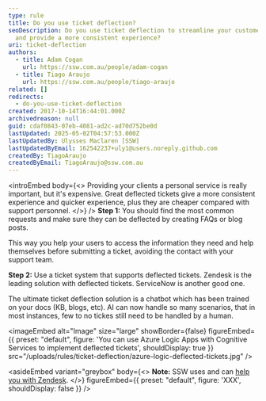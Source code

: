 ```yaml
---
type: rule
title: Do you use ticket deflection?
seoDescription: Do you use ticket deflection to streamline your customer support
  and provide a more consistent experience?
uri: ticket-deflection
authors:
  - title: Adam Cogan
    url: https://ssw.com.au/people/adam-cogan
  - title: Tiago Araujo
    url: https://ssw.com.au/people/tiago-araujo
related: []
redirects:
  - do-you-use-ticket-deflection
created: 2017-10-14T16:44:01.000Z
archivedreason: null
guid: cdaf0843-07eb-4081-ad2c-ad70d752be0d
lastUpdated: 2025-05-02T04:57:53.000Z
lastUpdatedBy: Ulysses Maclaren [SSW]
lastUpdatedByEmail: 162542237+uly1@users.noreply.github.com
createdBy: TiagoAraujo
createdByEmail: TiagoAraujo@ssw.com.au
---
```

<introEmbed
  body={<>
Providing your clients a personal service is really important, but it's expensive. Great deflected tickets give a more consistent experience and quicker experience, plus they are cheaper compared with support personnel.
  </>}
/>
**Step 1:** You should find the most common requests and make sure they can be deflected by creating FAQs or blog posts.

This way you help your users to access the information they need and help themselves before submitting a ticket, avoiding the contact with your support team.

**Step 2:** Use a ticket system that supports deflected tickets. Zendesk is the leading solution with deflected tickets. ServiceNow is another good one.

The ultimate ticket deflection solution is a chatbot which has been trained on your docs (KB, blogs, etc). AI can now handle so many scenarios, that in most instances, few to no tickes still need to be handled by a human.


<imageEmbed
  alt="Image"
  size="large"
  showBorder={false}
  figureEmbed={{
    preset: "default",
    figure: 'You can use Azure Logic Apps with Cognitive Services to implement deflected tickets',
    shouldDisplay: true
  }}
  src="/uploads/rules/ticket-deflection/azure-logic-deflected-tickets.jpg"
/>

<asideEmbed
  variant="greybox"
  body={<>
    **Note:** SSW uses and can [help you with Zendesk](https://www.ssw.com.au/ssw/Consulting/Zendesk.aspx).
  </>}
  figureEmbed={{
    preset: "default",
    figure: 'XXX',
    shouldDisplay: false
  }}
/>

<youtubeEmbed url="https://www.youtube.com/embed/WVpPWxPxs2k" description="" />
